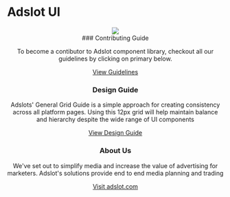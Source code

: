 
<Meta title="Getting Started/Introduction" />

# Adslot UI

<Header />

<div style={{ marginBottom: 48 }}>
  <img src="/banner.jpg" style={{ maxWidth: '100%' }} />
</div>

<div style={{
  display: 'grid',
  gridColumnGap: 18,
  marginTop: 30,
  gridTemplateColumns: '1fr 1fr 1fr'
}}>

<div>
### Contributing Guide

To become a contibutor to Adslot component library, checkout all our guidelines by clicking on primary below.

[View Guidelines](?path=/docs/getting-started-contributing--docs)

</div>

<div>

### Design Guide

Adslots' General Grid Guide is a simple approach for creating consistency across all platform pages. Using this
12px grid will help maintain balance and hierarchy despite the wide range of UI components

[View Design Guide](?path=/docs/design-system-design-guide--docs)

</div>

<div>

### About Us

We've set out to simplify media and increase the value of advertising for marketers. Adslot's solutions provide
end to end media planning and trading

[Visit adslot.com](https://www.adslot.com)

</div>

</div>

